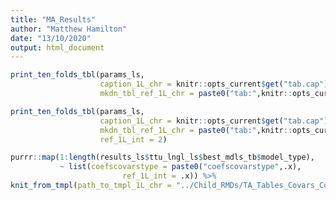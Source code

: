 ```yaml
---
title: "MA_Results"
author: "Matthew Hamilton"
date: "13/10/2020"
output: html_document
---
```


```r
print_ten_folds_tbl(params_ls,
                    caption_1L_chr = knitr::opts_current$get("tab.cap"),
                    mkdn_tbl_ref_1L_chr = paste0("tab:",knitr::opts_current$get("tab.id")))
```
\newpage
```r
print_ten_folds_tbl(params_ls,
                    caption_1L_chr = knitr::opts_current$get("tab.cap"),
                    mkdn_tbl_ref_1L_chr = paste0("tab:",knitr::opts_current$get("tab.id")),
                    ref_1L_int = 2)
```
```r
purrr::map(1:length(results_ls$ttu_lngl_ls$best_mdls_tb$model_type),
           ~ list(coefscovarstype = paste0("coefscovarstype",.x),
                         ref_1L_int = .x)) %>%
knit_from_tmpl(path_to_tmpl_1L_chr = "../Child_RMDs/TA_Tables_Covars_Coefs.Rmd")
```

